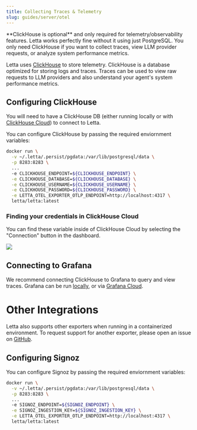```yaml
---
title: Collecting Traces & Telemetry
slug: guides/server/otel
---
```


<Note>
**ClickHouse is optional** and only required for telemetry/observability features. Letta works perfectly fine without it using just PostgreSQL. You only need ClickHouse if you want to collect traces, view LLM provider requests, or analyze system performance metrics.
</Note>

Letta uses [ClickHouse](https://clickhouse.com/) to store telemetry. ClickHouse is a database optimized for storing logs and traces. Traces can be used to view raw requests to LLM providers and also understand your agent's system performance metrics.

## Configuring ClickHouse
You will need to have a ClickHouse DB (either running locally or with [ClickHouse Cloud](https://console.clickhouse.cloud/)) to connect to Letta.

You can configure ClickHouse by passing the required enviornment variables:
```sh
docker run \
  -v ~/.letta/.persist/pgdata:/var/lib/postgresql/data \
  -p 8283:8283 \
  ...
  -e CLICKHOUSE_ENDPOINT=${CLICKHOUSE_ENDPOINT} \
  -e CLICKHOUSE_DATABASE=${CLICKHOUSE_DATABASE} \
  -e CLICKHOUSE_USERNAME=${CLICKHOUSE_USERNAME} \
  -e CLICKHOUSE_PASSWORD=${CLICKHOUSE_PASSWORD} \
  -e LETTA_OTEL_EXPORTER_OTLP_ENDPOINT=http://localhost:4317 \
  letta/letta:latest
```

### Finding your credentials in ClickHouse Cloud
You can find these variable inside of ClickHouse Cloud by selecting the "Connection" button in the dashboard.

<img src="/images/clickhouse_config.png" />

## Connecting to Grafana
We recommend connecting ClickHouse to Grafana to query and view traces. Grafana can be run [locally](https://grafana.com/oss/grafana/), or via [Grafana Cloud](https://grafana.com/grafana/).


# Other Integrations

Letta also supports other exporters when running in a containerized environment. To request support for another exporter, please open an issue on [GitHub](https://github.com/letta-ai/letta/issues/new/choose).

## Configuring Signoz

You can configure Signoz by passing the required enviornment variables:
```sh
docker run \
  -v ~/.letta/.persist/pgdata:/var/lib/postgresql/data \
  -p 8283:8283 \
  ...
  -e SIGNOZ_ENDPOINT=${SIGNOZ_ENDPOINT} \
  -e SIGNOZ_INGESTION_KEY=${SIGNOZ_INGESTION_KEY} \
  -e LETTA_OTEL_EXPORTER_OTLP_ENDPOINT=http://localhost:4317 \
  letta/letta:latest
```
